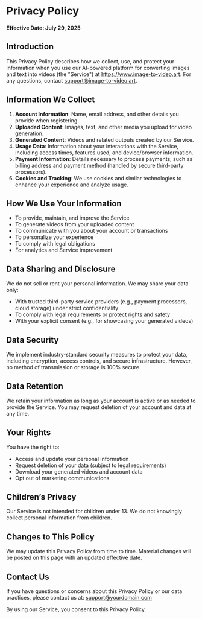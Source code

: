 
# Privacy Policy

**Effective Date: July 29, 2025**

## Introduction

This Privacy Policy describes how we collect, use, and protect your information when you use our AI-powered platform for converting images and text into videos (the "Service") at https://www.image-to-video.art. For any questions, contact support@image-to-video.art.

## Information We Collect

1. **Account Information**: Name, email address, and other details you provide when registering.
2. **Uploaded Content**: Images, text, and other media you upload for video generation.
3. **Generated Content**: Videos and related outputs created by our Service.
4. **Usage Data**: Information about your interactions with the Service, including access times, features used, and device/browser information.
5. **Payment Information**: Details necessary to process payments, such as billing address and payment method (handled by secure third-party processors).
6. **Cookies and Tracking**: We use cookies and similar technologies to enhance your experience and analyze usage.

## How We Use Your Information

- To provide, maintain, and improve the Service
- To generate videos from your uploaded content
- To communicate with you about your account or transactions
- To personalize your experience
- To comply with legal obligations
- For analytics and Service improvement

## Data Sharing and Disclosure

We do not sell or rent your personal information. We may share your data only:
- With trusted third-party service providers (e.g., payment processors, cloud storage) under strict confidentiality
- To comply with legal requirements or protect rights and safety
- With your explicit consent (e.g., for showcasing your generated videos)

## Data Security

We implement industry-standard security measures to protect your data, including encryption, access controls, and secure infrastructure. However, no method of transmission or storage is 100% secure.

## Data Retention

We retain your information as long as your account is active or as needed to provide the Service. You may request deletion of your account and data at any time.

## Your Rights

You have the right to:
- Access and update your personal information
- Request deletion of your data (subject to legal requirements)
- Download your generated videos and account data
- Opt out of marketing communications

## Children’s Privacy

Our Service is not intended for children under 13. We do not knowingly collect personal information from children.

## Changes to This Policy

We may update this Privacy Policy from time to time. Material changes will be posted on this page with an updated effective date.

## Contact Us

If you have questions or concerns about this Privacy Policy or our data practices, please contact us at: [support@yourdomain.com](mailto:support@yourdomain.com)

By using our Service, you consent to this Privacy Policy.
